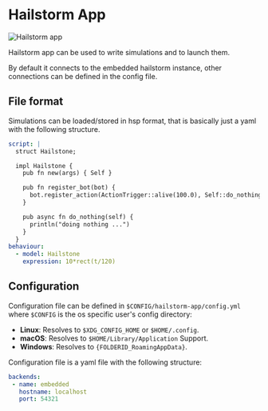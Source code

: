 
# Hailstorm App

<Bleed>![Hailstorm app](../assets/app-screens.png)</Bleed>


Hailstorm app can be used to write simulations and to launch them.

By default it connects to the embedded hailstorm instance, other connections can be defined in the config file.

## File format

Simulations can be loaded/stored in hsp format, that is basically just a yaml with the following structure.

```yaml
script: |
  struct Hailstone;

  impl Hailstone {
    pub fn new(args) { Self }

    pub fn register_bot(bot) {
      bot.register_action(ActionTrigger::alive(100.0), Self::do_nothing);
    }

    pub async fn do_nothing(self) {
      println("doing nothing ...")
    }
  }
behaviour:
  - model: Hailstone
    expression: 10*rect(t/120)
```

## Configuration

Configuration file can be defined in `$CONFIG/hailstorm-app/config.yml` where `$CONFIG` is the os specific user's config directory:

 * **Linux**: Resolves to `$XDG_CONFIG_HOME` or `$HOME/.config`.
 * **macOS**: Resolves to `$HOME/Library/Application` Support.
 * **Windows**: Resolves to `{FOLDERID_RoamingAppData}`.

Configuration file is a yaml file with the following structure:
 ```yml
 backends:
  - name: embedded
    hostname: localhost
    port: 54321
 ```